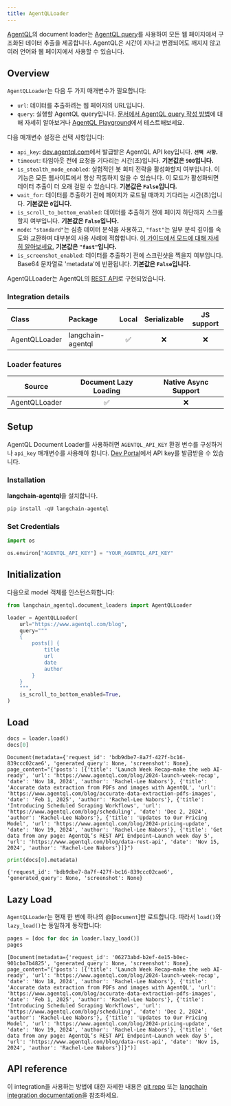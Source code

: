 ```yaml
---
title: AgentQLLoader
---
```


[AgentQL](https://www.agentql.com/)의 document loader는 [AgentQL query](https://docs.agentql.com/agentql-query)를 사용하여 모든 웹 페이지에서 구조화된 데이터 추출을 제공합니다. AgentQL은 시간이 지나고 변경되어도 깨지지 않고 여러 언어와 웹 페이지에서 사용할 수 있습니다.

## Overview

`AgentQLLoader`는 다음 두 가지 매개변수가 필요합니다:

- `url`: 데이터를 추출하려는 웹 페이지의 URL입니다.
- `query`: 실행할 AgentQL query입니다. [문서에서 AgentQL query 작성 방법](https://docs.agentql.com/agentql-query)에 대해 자세히 알아보거나 [AgentQL Playground](https://dev.agentql.com/playground)에서 테스트해보세요.

다음 매개변수 설정은 선택 사항입니다:

- `api_key`: [dev.agentql.com](https://dev.agentql.com)에서 발급받은 AgentQL API key입니다. **`선택 사항`.**
- `timeout`: 타임아웃 전에 요청을 기다리는 시간(초)입니다. **기본값은 `900`입니다.**
- `is_stealth_mode_enabled`: 실험적인 봇 회피 전략을 활성화할지 여부입니다. 이 기능은 모든 웹사이트에서 항상 작동하지 않을 수 있습니다. 이 모드가 활성화되면 데이터 추출이 더 오래 걸릴 수 있습니다. **기본값은 `False`입니다.**
- `wait_for`: 데이터를 추출하기 전에 페이지가 로드될 때까지 기다리는 시간(초)입니다. **기본값은 `0`입니다.**
- `is_scroll_to_bottom_enabled`: 데이터를 추출하기 전에 페이지 하단까지 스크롤할지 여부입니다. **기본값은 `False`입니다.**
- `mode`: `"standard"`는 심층 데이터 분석을 사용하고, `"fast"`는 일부 분석 깊이를 속도와 교환하며 대부분의 사용 사례에 적합합니다. [이 가이드에서 모드에 대해 자세히 알아보세요.](https://docs.agentql.com/accuracy/standard-mode) **기본값은 `"fast"`입니다.**
- `is_screenshot_enabled`: 데이터를 추출하기 전에 스크린샷을 찍을지 여부입니다. Base64 문자열로 'metadata'에 반환됩니다. **기본값은 `False`입니다.**

AgentQLLoader는 AgentQL의 [REST API](https://docs.agentql.com/rest-api/api-reference)로 구현되었습니다.

### Integration details

| Class | Package | Local | Serializable | JS support |
| :--- | :--- | :---: | :---: |  :---: |
| AgentQLLoader| langchain-agentql | ✅ | ❌ | ❌ |

### Loader features

| Source | Document Lazy Loading | Native Async Support
| :---: | :---: | :---: |
| AgentQLLoader | ✅ | ❌ |

## Setup

AgentQL Document Loader를 사용하려면 `AGENTQL_API_KEY` 환경 변수를 구성하거나 `api_key` 매개변수를 사용해야 합니다. [Dev Portal](https://dev.agentql.com)에서 API key를 발급받을 수 있습니다.

### Installation

**langchain-agentql**을 설치합니다.

```python
pip install -qU langchain-agentql
```

### Set Credentials

```python
import os

os.environ["AGENTQL_API_KEY"] = "YOUR_AGENTQL_API_KEY"
```

## Initialization

다음으로 model 객체를 인스턴스화합니다:

```python
from langchain_agentql.document_loaders import AgentQLLoader

loader = AgentQLLoader(
    url="https://www.agentql.com/blog",
    query="""
    {
        posts[] {
            title
            url
            date
            author
        }
    }
    """,
    is_scroll_to_bottom_enabled=True,
)
```

## Load

```python
docs = loader.load()
docs[0]
```

```output
Document(metadata={'request_id': 'bdb9dbe7-8a7f-427f-bc16-839ccc02cae6', 'generated_query': None, 'screenshot': None}, page_content="{'posts': [{'title': 'Launch Week Recap—make the web AI-ready', 'url': 'https://www.agentql.com/blog/2024-launch-week-recap', 'date': 'Nov 18, 2024', 'author': 'Rachel-Lee Nabors'}, {'title': 'Accurate data extraction from PDFs and images with AgentQL', 'url': 'https://www.agentql.com/blog/accurate-data-extraction-pdfs-images', 'date': 'Feb 1, 2025', 'author': 'Rachel-Lee Nabors'}, {'title': 'Introducing Scheduled Scraping Workflows', 'url': 'https://www.agentql.com/blog/scheduling', 'date': 'Dec 2, 2024', 'author': 'Rachel-Lee Nabors'}, {'title': 'Updates to Our Pricing Model', 'url': 'https://www.agentql.com/blog/2024-pricing-update', 'date': 'Nov 19, 2024', 'author': 'Rachel-Lee Nabors'}, {'title': 'Get data from any page: AgentQL’s REST API Endpoint—Launch week day 5', 'url': 'https://www.agentql.com/blog/data-rest-api', 'date': 'Nov 15, 2024', 'author': 'Rachel-Lee Nabors'}]}")
```

```python
print(docs[0].metadata)
```

```output
{'request_id': 'bdb9dbe7-8a7f-427f-bc16-839ccc02cae6', 'generated_query': None, 'screenshot': None}
```

## Lazy Load

`AgentQLLoader`는 현재 한 번에 하나의 @[`Document`]만 로드합니다. 따라서 `load()`와 `lazy_load()`는 동일하게 동작합니다:

```python
pages = [doc for doc in loader.lazy_load()]
pages
```

```output
[Document(metadata={'request_id': '06273abd-b2ef-4e15-b0ec-901cba7b4825', 'generated_query': None, 'screenshot': None}, page_content="{'posts': [{'title': 'Launch Week Recap—make the web AI-ready', 'url': 'https://www.agentql.com/blog/2024-launch-week-recap', 'date': 'Nov 18, 2024', 'author': 'Rachel-Lee Nabors'}, {'title': 'Accurate data extraction from PDFs and images with AgentQL', 'url': 'https://www.agentql.com/blog/accurate-data-extraction-pdfs-images', 'date': 'Feb 1, 2025', 'author': 'Rachel-Lee Nabors'}, {'title': 'Introducing Scheduled Scraping Workflows', 'url': 'https://www.agentql.com/blog/scheduling', 'date': 'Dec 2, 2024', 'author': 'Rachel-Lee Nabors'}, {'title': 'Updates to Our Pricing Model', 'url': 'https://www.agentql.com/blog/2024-pricing-update', 'date': 'Nov 19, 2024', 'author': 'Rachel-Lee Nabors'}, {'title': 'Get data from any page: AgentQL’s REST API Endpoint—Launch week day 5', 'url': 'https://www.agentql.com/blog/data-rest-api', 'date': 'Nov 15, 2024', 'author': 'Rachel-Lee Nabors'}]}")]
```

## API reference

이 integration을 사용하는 방법에 대한 자세한 내용은 [git repo](https://github.com/tinyfish-io/agentql-integrations/tree/main/langchain) 또는 [langchain integration documentation](https://docs.agentql.com/integrations/langchain)을 참조하세요.